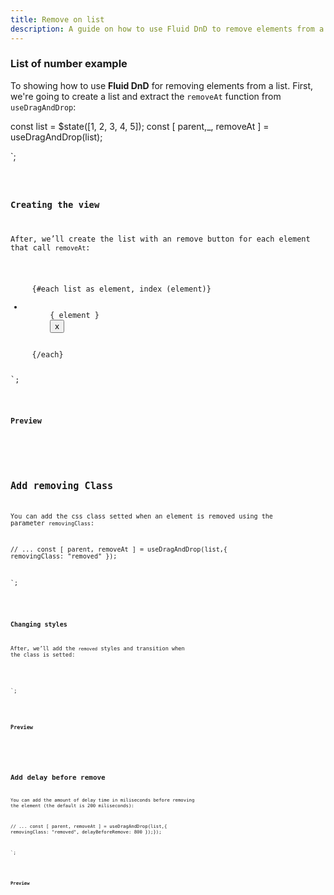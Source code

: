 ```yaml
---
title: Remove on list
description: A guide on how to use Fluid DnD to remove elements from a list.
---
```



### List of number example

To showing how to use **Fluid DnD** for removing elements from a list.
First, we're going to create a list and extract the `removeAt` function from `useDragAndDrop`:


const list = $state([1, 2, 3, 4, 5]);
const [ parent,_, removeAt ] = useDragAndDrop(list);

</script>`;



<Code code={listOfNumbers} lang="svelte" mark={highlightsListOfNumbers} />

### Creating the view

After, we’ll create the list with an remove button for each element that call `removeAt`:


<ul use:parent class="number-list">
  {#each list as element, index (element)}
    <li class="number" data-index={index}>
      { element }
      <button class="remove-button" onclick={removeAt(index)}>x</button>
    </li>
  {/each}
</ul>
`;

<Code code={listOfNumbersDroppable} lang="svelte" mark={highlightsDroppable} />

### Preview

<div class="p-8 bg-[var(--sl-color-gray-6)]">
  <ListWithRemove client:load />
</div>

## Add removing Class

You can add the css class setted when an element is removed using the parameter `removingClass`:

// ...
const [ parent, removeAt ] = useDragAndDrop(list,{
  removingClass: "removed"
});

</script>`;

<Code code={listOfNumbersWithRemovingClass} lang="vue" mark={highlightsRemovingClass}/>

### Changing styles

After, we’ll add the `removed` styles and transition when the class is setted:


<style scoped>
.number{
  /*
      ...
  */
  opacity: 1;
  transition: opacity 200ms ease;
}
.number.removed{
  opacity: 0;
}
</style>
`;

<Code code={stylesRemovingClass} lang="vue" mark={highlightsStylesRemovingClass} />

### Preview

<div class="p-8 bg-[var(--sl-color-gray-6)]">
  <ListWithRemove removingClass="removed" client:load  />
</div>


## Add delay before remove

You can add the amount of delay time in miliseconds before removing the element (the default is 200 miliseconds):

// ...
const [ parent, removeAt ] = useDragAndDrop(list,{
  removingClass: "removed",
  delayBeforeRemove: 800
});});

</script>`;

<Code code={listOfNumbersDelay} lang="vue" mark={highlightsDelay}/>

### Preview

<div class="p-8 bg-[var(--sl-color-gray-6)]">
  <ListWithRemove removingClass="removed" delayBeforeRemove={800} client:load  />
</div>